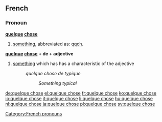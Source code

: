 ==French==

===Pronoun===
'''[[quelque]] [[chose]]'''

# [[something]], abbreviated as: [[qqch]].

'''[[quelque]] [[chose]] + de + adjective'''

# [[something]] which has has a characteristic of the adjective
#: ''quelque chose de typique''
#:: ''Something typical''

[[Category:French pronouns]]

[[de:quelque chose]]
[[el:quelque chose]]
[[fr:quelque chose]]
[[ko:quelque chose]]
[[io:quelque chose]]
[[it:quelque chose]]
[[li:quelque chose]]
[[hu:quelque chose]]
[[nl:quelque chose]]
[[ja:quelque chose]]
[[pl:quelque chose]]
[[sv:quelque chose]]